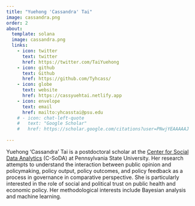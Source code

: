 ```yaml
---
title: "Yuehong 'Cassandra' Tai"
image: cassandra.png
order: 2
about:
  template: solana
  image: cassandra.png
  links:
    - icon: twitter
      text: twitter
      href: https://twitter.com/TaiYuehong
    - icon: github
      text: Github
      href: https://github.com/Tyhcass/
    - icon: globe
      text: website
      href: https://cassyuehtai.netlify.app
    - icon: envelope
      text: email
      href: mailto:yhcasstai@psu.edu
    # - icon: chat-left-quote
    #   text: "Google Scholar"
    #   href: https://scholar.google.com/citations?user=PNwjYEAAAAAJ
    
---
```


Yuehong 'Cassandra' Tai is a postdoctoral scholar at the [Center for Social Data Analytics](https://soda.la.psu.edu/the-center/) (C-SoDA) at Pennsylvania State University. Her research attempts to understand the interaction between public opinion and policymaking, policy output, policy outcomes, and policy feedback as a process in governance in comparative perspective. She is particularly interested in the role of social and political trust on public health and economic policy.  Her methodological interests include Bayesian analysis and machine learning.
